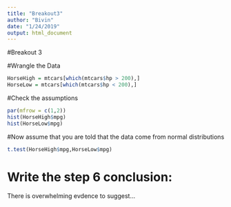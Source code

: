 ```yaml
---
title: "Breakout3"
author: "Bivin"
date: "1/24/2019"
output: html_document
---
```


#Breakout 3

#Wrangle the Data
```r
HorseHigh = mtcars[which(mtcars$hp > 200),]
HorseLow = mtcars[which(mtcars$hp < 200),]
```

#Check the assumptions
```r
par(mfrow = c(1,2))
hist(HorseHigh$mpg)
hist(HorseLow$mpg)
```

#Now assume that you are told that the data come from normal distributions
```r
t.test(HorseHigh$mpg,HorseLow$mpg)
```

# Write the step 6 conclusion:
There is overwhelming evdence to suggest...
